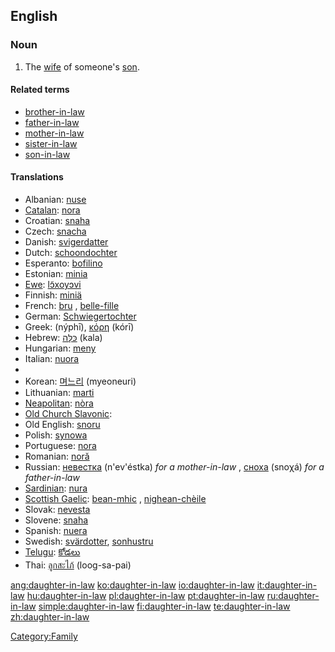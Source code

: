 ==English==

===Noun===
{{en-noun|sg=[[daughter]]-[[in-law]]|pl=daughters-in-law}}

# The [[wife]] of someone's [[son]].

====Related terms====
* [[brother-in-law]]
* [[father-in-law]]
* [[mother-in-law]]
* [[sister-in-law]]
* [[son-in-law]]

====Translations====
{{trans-top|wife of someone's son}}
* Albanian: [[nuse]] {{f}}
* [[Catalan]]: [[nora]] {{f}}
* Croatian: [[snaha]] {{f}}
* Czech: [[snacha]] {{f}}
* Danish: [[svigerdatter]]
* Dutch: [[schoondochter]] {{f}}
* Esperanto: [[bofilino]]
* Estonian: [[minia]]
* [[Ewe]]: [[lɔ̃xoyɔvi]]
* Finnish: [[miniä]]
* French: [[bru#French|bru]] {{f}}, [[belle-fille]] {{f}}
* German: [[Schwiegertochter]] {{f}}
* Greek: {{t+|el|νύφη|f|s}} (nýphī), [[κόρη]] (kórī) {{f}}
* Hebrew: [[כַּלָּה]] (kala) {{f}} 
* Hungarian: [[meny]]
* Italian: [[nuora]] {{f}}
* {{trans-mid}}
* Korean: [[며느리]] (myeoneuri)
* Lithuanian: [[marti]]
* [[Neapolitan]]: [[nòra]] {{f}}
* [[Old Church Slavonic]]: {{t|cu|снъха|tr=snŭxa}}
* Old English: [[snoru]] {{f}}
* Polish: [[synowa]] {{f}}
* Portuguese: [[nora]] {{f}}
* Romanian: [[noră]] {{f}}
* Russian: [[невестка]] (n'ev'éstka) ''for a mother-in-law'' {{f}}, [[сноха]] (snoχá) ''for a father-in-law'' {{f}}
* [[Sardinian]]: [[nura]] {{f}}
* [[Scottish Gaelic]]: [[bean-mhic]] {{f}}, [[nighean-chèile]] {{f}}
* Slovak: [[nevesta]] {{f}}
* Slovene: [[snaha]] {{f}}
* Spanish: [[nuera]] {{f}}
* Swedish: [[svärdotter]], [[sonhustru]]
* [[Telugu]]: [[కోడలు]]
* Thai: [[ลูกสะไภ้]] (loog-sa-pai)
{{trans-bottom}}

[[Category:Family]]

[[ang:daughter-in-law]]
[[ko:daughter-in-law]]
[[io:daughter-in-law]]
[[it:daughter-in-law]]
[[hu:daughter-in-law]]
[[pl:daughter-in-law]]
[[pt:daughter-in-law]]
[[ru:daughter-in-law]]
[[simple:daughter-in-law]]
[[fi:daughter-in-law]]
[[te:daughter-in-law]]
[[zh:daughter-in-law]]